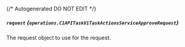 {/* Autogenerated DO NOT EDIT  */}

##### `request` *{`operations.C1APITaskV1TaskActionsServiceApproveRequest`}*
The request object to use for the request.

<Collapsible openLabel={Labels.showProperties} closeLabel={Labels.hideProperties}>
  <C1APITaskV1TaskActionsServiceApproveRequest />
</Collapsible>


